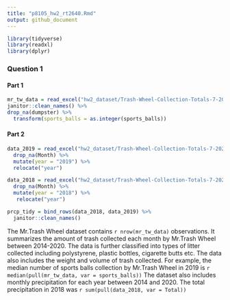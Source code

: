 ```yaml
---
title: "p8105_hw2_rt2640.Rmd"
output: github_document
---
```


```r
library(tidyverse)
library(readxl)
library(dplyr)
```

### Question 1

#### Part 1
```r
mr_tw_data = read_excel("hw2_dataset/Trash-Wheel-Collection-Totals-7-2020-2.xlsx", sheet = "Mr. Trash Wheel", range = "A2:N535") %>%
janitor::clean_names() %>%
drop_na(dumpster) %>%
  transform(sports_balls = as.integer(sports_balls))
```

#### Part 2

```r
data_2019 = read_excel("hw2_dataset/Trash-Wheel-Collection-Totals-7-2020-2.xlsx", sheet = "2019 Precipitation", skip = 1) %>%
  drop_na(Month) %>%
  mutate(year = "2019") %>%
  relocate("year")

data_2018 = read_excel("hw2_dataset/Trash-Wheel-Collection-Totals-7-2020-2.xlsx", sheet = "2018 Precipitation", skip = 1) %>%
  drop_na(Month) %>% 
  mutate(year = "2018") %>%
   relocate("year")
```

```r
prcp_tidy = bind_rows(data_2018, data_2019) %>%
  janitor::clean_names()

```
The Mr.Trash Wheel dataset contains `r nrow(mr_tw_data)` observations. It summarizes the amount of trash collected each month by Mr.Trash Wheel between 2014-2020. The data is further classified into types of litter collected including polystyrene, plastic bottles, cigarette butts etc. The data also includes the weight and volume of trash collected. For example, the median number of sports balls collection by Mr.Trash Wheel in 2019 is `r median(pull(mr_tw_data, var = sports_balls))`
The dataset also includes monthly precipitation for each year between 2014 and 2020. The total precipitation in 2018 was `r sum(pull(data_2018, var = Total))`



